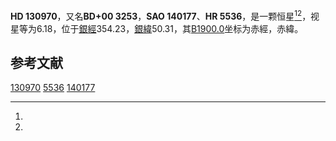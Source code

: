 {{Starbox begin
| name = HD 130970
}}
{{Starbox observe
| epoch = [[J2000.0|J2000.0]]
| constell = {{星座名待查}}<ref name=SIMBAD>{{cite web
 | url=http://simbad.u-strasbg.fr/simbad/sim-id?Ident=HR+5536
 | title=Pulsating variable Star
 | publisher=Centre de Données astronomiques de Strasbourg
 | work=SIMBAD
 | accessdate=2012-07-13
 | archive-date=2016-03-17
 | archive-url=https://web.archive.org/web/20160317202504/http://simbad.u-strasbg.fr/simbad/sim-id?Ident=HR+5536
 | dead-url=no
 }}</ref><ref name=DATA>{{cite web
 | url=http://vizier.u-strasbg.fr/viz-bin/VizieR-5?-out.add=.&-source=5050&-corr=PK=HR&-out.max=9999&HR=5536
 | title=VizieR Detailed Page
 | accessdate=2012-07-13
 | archive-date=2016-03-05
 | archive-url=https://web.archive.org/web/20160305012405/http://vizier.u-strasbg.fr/viz-bin/VizieR-5?-out.add=.&-source=5050&-corr=PK=HR&-out.max=9999&HR=5536
 | dead-url=no
 }}</ref>
| 星官 = 
| ra = {{RA|14|51|0.1}}<ref name=SIMBAD /><ref name=DATA />
| dec = {{DEC|-0|15|26}}<ref name=SIMBAD /><ref name=DATA />
| appmag_v = 6.18<ref name=SIMBAD /><ref name=DATA />
}}
{{Starbox character
| class = K3III<ref name=SIMBAD /><ref name=DATA />
| b-v = 1.4<ref name=SIMBAD /><ref name=DATA />
| u-b = 1.69<ref name=SIMBAD /><ref name=DATA />
| r-i = <ref name=SIMBAD /><ref name=DATA />
| variable = 
}}
{{Starbox astrometry
| radial_v = 1.69
| prop_mo_ra = -20
| parallax = 
| p_error = 
}}
{{Starbox catalog
| names =BD+00 3253，[[SAO星表|SAO]] 140177，[[HD星表|HD]] 130970，[[HR星表|HR]] 5536}}
{{Starbox reference |Simbad=HR+5536}}
{{Starbox end}}

'''HD 130970'''，又名'''BD+00 3253'''，'''SAO 140177'''、'''HR 5536'''，是一颗恒星<ref name=SIMBAD /><ref name=DATA />，视星等为6.18，位于[[銀道座標系|銀經]]354.23，[[銀道座標系|銀緯]]50.31，其[[B1900.0|B1900.0]]坐标为赤經{{RA|14|45|52.8}}，赤緯{{DEC|+0|50.31|21}}。

== 参考文献 ==
{{reflist}}

{{star-stub}}

[[Category:HD和HDE天體|130970]]
[[Category:HR天體|5536]]
[[Category:SAO天體|140177]]
